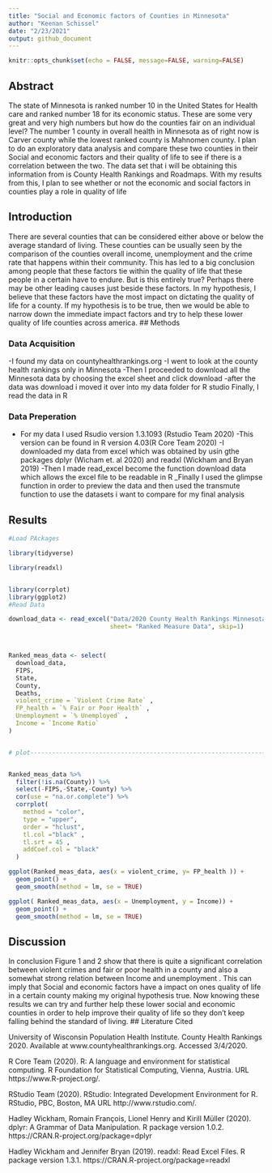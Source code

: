 ```yaml
---
title: "Social and Economic factors of Counties in Minnesota"
author: "Keenan Schissel"
date: "2/23/2021"
output: github_document
---
```


```r
knitr::opts_chunk$set(echo = FALSE, message=FALSE, warning=FALSE)
```


## Abstract
The state of Minnesota is ranked number 10 in the United States for Health care and ranked number 18 for its economic status. These are some very great and very high numbers but how do the counties fair on an individual level? The number 1 county in overall health in Minnesota as of right now is Carver county while the lowest ranked county is Mahnomen county. I plan to do an exploratory data analysis and compare these two counties in their Social and economic factors and their quality of life to see if there is a correlation between the two. The data set that i will be obtaining this information from is County Health Rankings and Roadmaps. With my results from this, I plan to see whether or not the economic and social factors in counties play a role in quality of life

## Introduction
There are several counties that can be considered either above or below the average standard of living. These counties can be usually seen by the comparison of the counties overall income, unemployment and the crime rate that happens within their community. This has led to a big conclusion among people that these factors tie within the quality of life that these people in a certain have to endure. But is this entirely true? Perhaps there may be other leading causes just beside these factors. In my hypothesis, I believe that these factors have the most impact on dictating the quality of life for a county. If my hypothesis is to be true, then we would be able to narrow down the immediate impact factors and try to help these lower quality of life counties across america.
## Methods

### Data Acquisition
-I found my data on countyhealthrankings.org
-I went to look at the county health rankings only in Minnesota
-Then I proceeded to download all the Minnesota data by choosing the excel sheet and click download
-after the data was download i moved it over into my data folder for R studio
Finally, I read the data in R

### Data Preperation
- For my data I used Rsudio version 1.3.1093 (Rstudio Team 2020)
-This version can be found in R version 4.03(R Core Team 2020)
-I downloaded my data from excel which was obtained by usin gthe packages dplyr (Wicham et. al 2020) and readxl (Wickham and Bryan 2019)
-Then I made read_excel become the function download data which allows the excel file to be readable in R
_Finally I used the glimpse function in order to preview the data and then used the transmute function to use the datasets i want to compare for my final analysis

## Results

```r
#Load PAckages

library(tidyverse)

library(readxl)


library(corrplot)
library(ggplot2)
#Read Data

download_data <- read_excel("Data/2020 County Health Rankings Minnesota Data - v1_0 (1).xlsx",
                            sheet= "Ranked Measure Data", skip=1)



Ranked_meas_data <- select(
  download_data,
  FIPS,
  State,
  County,
  Deaths,
  violent_crime = `Violent Crime Rate` ,
  FP_health = `% Fair or Poor Health` ,
  Unemployment = `% Unemployed` ,
  Income = `Income Ratio` 
)


# plot------------------------------------------------------------------------


Ranked_meas_data %>%
  filter(!is.na(County)) %>%  
  select(-FIPS,-State,-County) %>%
  cor(use = "na.or.complete") %>% 
  corrplot(
    method = "color",
    type = "upper",
    order = "hclust",
    tl.col ="black" ,
    tl.srt = 45 ,
    addCoef.col = "black"
  )  

ggplot(Ranked_meas_data, aes(x = violent_crime, y= FP_health )) +
  geom_point() +
  geom_smooth(method = lm, se = TRUE)

ggplot( Ranked_meas_data, aes(x = Unemployment, y = Income)) +
  geom_point() +
  geom_smooth(method = lm, se = TRUE)
```




## Discussion
In conclusion Figure 1 and 2 show that there is quite a significant correlation between violent crimes and fair or poor health in a county and also a somewhat strong relation between Income and unemployment . This can imply that Social and economic factors have a impact on ones quality of life in a certain county making my original hypothesis true. Now knowing these results we can try and further help these lower social and economic counties in order to help improve their quality of life so they don't keep falling behind the standard of living.
## Literature Cited

University of Wisconsin Population Health Institute. County Health Rankings 2020.     Available at www.countyhealthrankings.org. Accessed 3/4/2020.

 R Core Team (2020). R: A language and environment for
  statistical computing. R Foundation for Statistical Computing,
  Vienna, Austria. URL https://www.R-project.org/.
  
  RStudio Team (2020). RStudio: Integrated Development
  Environment for R. RStudio, PBC, Boston, MA URL
  http://www.rstudio.com/.

Hadley Wickham, Romain François, Lionel Henry and Kirill
  Müller (2020). dplyr: A Grammar of Data Manipulation. R
  package version 1.0.2.
  https://CRAN.R-project.org/package=dplyr

Hadley Wickham and Jennifer Bryan (2019). readxl: Read
  Excel Files. R package version 1.3.1.
  https://CRAN.R-project.org/package=readxl

